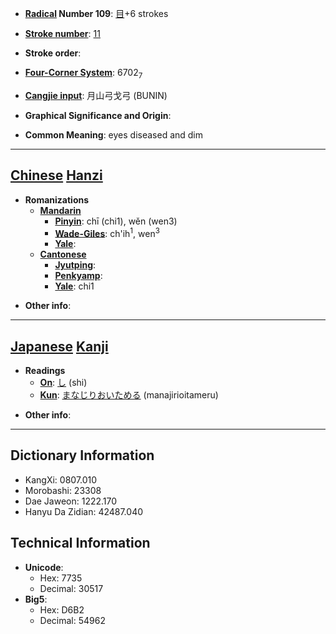* '''[[Wiktionary:Chinese radical index| Radical]] Number 109''': [[Wiktionary:Chinese radical index 目|目]]+6 strokes

* '''[[Wiktionary:Chinese total strokes index|Stroke number]]''': [[Wiktionary:Chinese total strokes index 11|11]]

* '''Stroke order''': 

* '''[[Wiktionary:Chinese four corner index|Four-Corner System]]''': 6702<sub>7</sub>

* '''[[Wiktionary:Chinese Cangjie index|Cangjie input]]''': 月山弓戈弓 (BUNIN)

* '''Graphical Significance and Origin''': 

* '''Common Meaning''': eyes diseased and dim

----

== [[Chinese]] [[Hanzi]] ==

* '''Romanizations'''
** '''[[Mandarin]]'''
*** '''[[Pinyin]]''': chī (chi1), wěn (wen3)
*** '''[[Wade-Giles]]''': ch'ih<sup>1</sup>, wen<sup>3</sup>
*** '''[[Yale]]''': 
** '''[[Cantonese]]'''
*** '''[[Jyutping]]''':
*** '''[[Penkyamp]]''': 
*** '''[[Yale]]''': chi1

* '''Other info''': 

----

== [[Japanese]] [[Kanji]] ==

* '''Readings'''
** '''[[On]]''': [[し]] (shi)
** '''[[Kun]]''': [[まなじりおいためる]] (manajirioitameru)

* '''Other info''':  

----

== Dictionary Information ==

* KangXi: 0807.010
* Morobashi: 23308
* Dae Jaweon: 1222.170
* Hanyu Da Zidian: 42487.040

== Technical Information ==

* '''Unicode''':
** Hex: 7735
** Decimal: 30517
* '''Big5''':
** Hex: D6B2
** Decimal: 54962